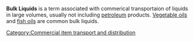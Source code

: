 '''Bulk Liquids''' is a term associated with commerical transportaion of liquids in large volumes, usually not including [[petroleum]] products. [[Vegetable oil]]s and [[fish oil]]s are common bulk liquids.

{{agri-stub}}

[[Category:Commercial item transport and distribution]]